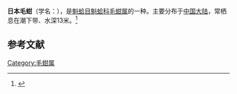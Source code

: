 {{Speciesbox
| name = 日本毛蚶
| image = 
| image_width = 
| genus = Scapharca
| species = japonica
| authority = (Reeve)
}}
'''日本毛蚶'''（学名：''{{lang|la|Scapharca japonica}}''），是[[魁蛤目|魁蛤目]][[魁蛤科|魁蛤科]][[毛蚶属|毛蚶属]]的一种。主要分布于[[中国大陆|中国大陆]]，常栖息在潮下带、水深13米。<ref>{{cite web|url=http://shell.sinica.edu.tw/chinese/shellbase_detail.php?science_no=3601|title=国际贝库：日本毛蚶|publisher=台湾贝类资料库|accessdate=2009-08-11|archive-date=2016-03-04|archive-url=https://web.archive.org/web/20160304125754/http://shell.sinica.edu.tw/chinese/shellbase_detail.php?science_no=3601|dead-url=no}}</ref>

== 参考文献 ==
{{reflist|2}}

[[Category:毛蚶属|Category:毛蚶属]]
